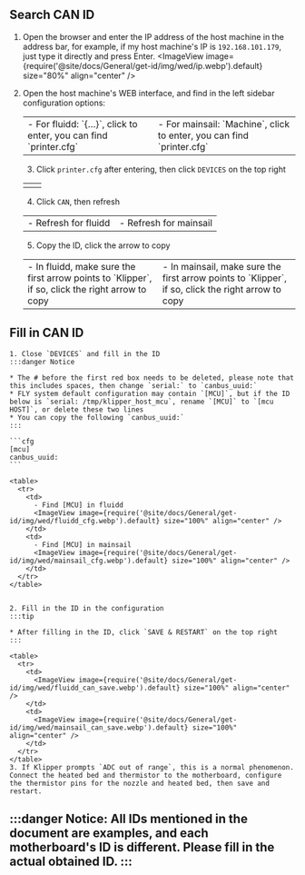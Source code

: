 ## Search CAN ID
1. Open the browser and enter the IP address of the host machine in the address bar, for example, if my host machine's IP is `192.168.101.179`, just type it directly and press Enter.
   <ImageView image={require('@site/docs/General/get-id/img/wed/ip.webp').default} size="80%" align="center" /> 

2. Open the host machine's WEB interface, and find in the left sidebar configuration options:
   <table>
     <tr>
       <td>
         - For fluidd: `{…}`, click to enter, you can find `printer.cfg`
         <ImageView image={require('@site/docs/General/get-id/img/fluidd-cfg.webp').default} size="100%" align="center" />
       </td>
       <td>
         - For mainsail: `Machine`, click to enter, you can find `printer.cfg`
         <ImageView image={require('@site/docs/General/get-id/img/mainsail-cfg.webp').default} size="100%" align="center" />
       </td>
     </tr>
   </table>

   3. Click `printer.cfg` after entering, then click `DEVICES` on the top right
     <table>
       <tr>
         <td>
           <ImageView image={require('@site/docs/General/get-id/img/wed/fluidd_devices.webp').default} size="100%" align="center" />
         </td>
         <td>
           <ImageView image={require('@site/docs/General/get-id/img/wed/mainsail_devices.webp').default} size="100%" align="center" />
         </td>
       </tr>
     </table>

   4. Click `CAN`, then refresh
     <table>
       <tr>
         <td>
           - Refresh for fluidd
           <ImageView image={require('@site/docs/General/get-id/img/wed/fluidd_can.webp').default} size="100%" align="center" />
         </td>
         <td>
           - Refresh for mainsail
           <ImageView image={require('@site/docs/General/get-id/img/wed/mainsail_can.webp').default} size="100%" align="center" />
         </td>
       </tr>
     </table>

   5. Copy the ID, click the arrow to copy
     <table>
       <tr>
         <td>
           - In fluidd, make sure the first arrow points to `Klipper`, if so, click the right arrow to copy
           <ImageView image={require('@site/docs/General/get-id/img/wed/fluidd_canid.webp').default} size="100%" align="center" />
         </td>
         <td>
           - In mainsail, make sure the first arrow points to `Klipper`, if so, click the right arrow to copy
           <ImageView image={require('@site/docs/General/get-id/img/wed/mainsail_canid.webp').default} size="100%" align="center" />
         </td>
       </tr>
     </table>

## Fill in CAN ID

    1. Close `DEVICES` and fill in the ID
    :::danger Notice

    * The # before the first red box needs to be deleted, please note that this includes spaces, then change `serial:` to `canbus_uuid:`
    * FLY system default configuration may contain `[MCU]`, but if the ID below is `serial: /tmp/klipper_host_mcu`, rename `[MCU]` to `[mcu HOST]`, or delete these two lines
    * You can copy the following `canbus_uuid:`
    :::

    ```cfg
    [mcu]
    canbus_uuid:
    ```

    <table>
      <tr>
        <td>
          - Find [MCU] in fluidd
          <ImageView image={require('@site/docs/General/get-id/img/wed/fluidd_cfg.webp').default} size="100%" align="center" />
        </td>
        <td>
          - Find [MCU] in mainsail
          <ImageView image={require('@site/docs/General/get-id/img/wed/mainsail_cfg.webp').default} size="100%" align="center" />
        </td>
      </tr>
    </table>


    2. Fill in the ID in the configuration
    :::tip

    * After filling in the ID, click `SAVE & RESTART` on the top right
    :::

    <table>
      <tr>
        <td>
          <ImageView image={require('@site/docs/General/get-id/img/wed/fluidd_can_save.webp').default} size="100%" align="center" />
        </td>
        <td>
          <ImageView image={require('@site/docs/General/get-id/img/wed/mainsail_can_save.webp').default} size="100%" align="center" />
        </td>
      </tr>
    </table>
    3. If Klipper prompts `ADC out of range`, this is a normal phenomenon. Connect the heated bed and thermistor to the motherboard, configure the thermistor pins for the nozzle and heated bed, then save and restart.

:::danger
Notice: All IDs mentioned in the document are examples, and each motherboard's ID is different. Please fill in the actual obtained ID.
:::
---
